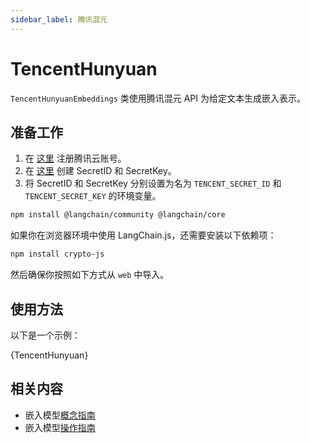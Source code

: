 ```yaml
---
sidebar_label: 腾讯混元
---
```


# TencentHunyuan

`TencentHunyuanEmbeddings` 类使用腾讯混元 API 为给定文本生成嵌入表示。

## 准备工作

1. 在 [这里](https://cloud.tencent.com/register) 注册腾讯云账号。
2. 在 [这里](https://console.cloud.tencent.com/cam/capi) 创建 SecretID 和 SecretKey。
3. 将 SecretID 和 SecretKey 分别设置为名为 `TENCENT_SECRET_ID` 和 `TENCENT_SECRET_KEY` 的环境变量。


<IntegrationInstallTooltip></IntegrationInstallTooltip>

```bash npm2yarn
npm install @langchain/community @langchain/core
```

如果你在浏览器环境中使用 LangChain.js，还需要安装以下依赖项：

```bash npm2yarn
npm install crypto-js
```

然后确保你按照如下方式从 `web` 中导入。

## 使用方法

以下是一个示例：


<CodeBlock language="typescript">{TencentHunyuan}</CodeBlock>

## 相关内容

- 嵌入模型[概念指南](/docs/concepts/embedding_models)
- 嵌入模型[操作指南](/docs/how_to/#embedding-models)